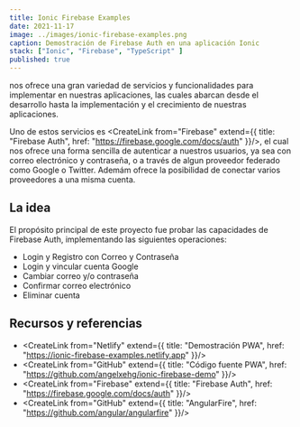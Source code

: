 ```yaml
---
title: Ionic Firebase Examples
date: 2021-11-17
image: ../images/ionic-firebase-examples.png
caption: Demostración de Firebase Auth en una aplicación Ionic
stack: ["Ionic", "Firebase", "TypeScript" ]
published: true
---
```


<CreateLink from="Firebase"/> nos ofrece una gran variedad de servicios y funcionalidades para implementar en nuestras aplicaciones, las cuales abarcan desde el desarrollo hasta la implementación y el crecimiento de nuestras aplicaciones.

Uno de estos servicios es <CreateLink from="Firebase" extend={{
  title: "Firebase Auth",
  href: "https://firebase.google.com/docs/auth"
}}/>, el cual nos ofrece una forma sencilla de autenticar a nuestros usuarios, ya sea con correo electrónico y contraseña, o a través de algun proveedor federado como Google o Twitter. Ademám ofrece la posibilidad de conectar varios proveedores a una misma cuenta.

## La idea

El propósito principal de este proyecto fue probar las capacidades de Firebase Auth, implementando las siguientes operaciones:

- Login y Registro con Correo y Contraseña
- Login y vincular cuenta Google
- Cambiar correo y/o contraseña
- Confirmar correo electrónico
- Eliminar cuenta

## Recursos y referencias

- <CreateLink from="Netlify" extend={{
  title: "Demostración PWA",
  href: "https://ionic-firebase-examples.netlify.app"
}}/>
- <CreateLink from="GitHub" extend={{
  title: "Código fuente PWA",
  href: "https://github.com/angelxehg/ionic-firebase-demo"
}}/>
- <CreateLink from="Firebase" extend={{
  title: "Firebase Auth",
  href: "https://firebase.google.com/docs/auth"
}}/>
- <CreateLink from="GitHub" extend={{
  title: "AngularFire",
  href: "https://github.com/angular/angularfire"
}}/>
